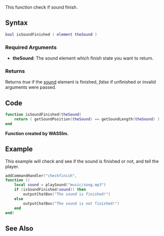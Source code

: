 {{Useful Function}}
<lowercasetitle></lowercasetitle>

This function check if sound finish.

==Syntax==
<syntaxhighlight lang="lua">bool isSoundFinished ( element theSound )</syntaxhighlight>

===Required Arguments===
* '''theSound''': The sound element which finish state you want to return.

===Returns===
Returns ''true'' if the [[/sound.md|sound]] element is finished, ''false'' if unfinished or invalid arguments were passed.

==Code==
<section name="Client" class="client" show="true">
<syntaxhighlight lang="lua">
function isSoundFinished(theSound)
    return ( getSoundPosition(theSound) == getSoundLength(theSound) )
end
</syntaxhighlight>
</section>
'''Function created by WASSIm.'''

==Example== 
This example will check and see if the sound is finished or not, and tell the player.
<section name="Client" class="client" show="true">
<syntaxhighlight lang="lua">
addCommandHandler("checkfinish",
function ()
    local sound = playSound("music/song.mp3")
    if (isSoundFinished(sound)) then
        outputChatBox("The sound is finished!")
    else
        outputChatBox("The sound is not finished!")
    end
end)
</syntaxhighlight>
</section>

==See Also==
{{Useful_Functions}}